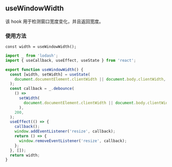 
## useWindowWidth

该 hook 用于检测窗口宽度变化，并且返回宽度。

### 使用方法

```tsx
const width = useWindowWidth();
```

<WidthDemo />

```ts
import _ from 'lodash';
import { useCallback, useEffect, useState } from 'react';

export function useWindowWidth() {
  const [width, setWidth] = useState(
    document.documentElement.clientWidth || document.body.clientWidth,
  );
  const callback = _.debounce(
    () =>
      setWidth(
        document.documentElement.clientWidth || document.body.clientWidth,
      ),
    200,
  );
  useEffect(() => {
    callback();
    window.addEventListener('resize', callback);
    return () => {
      window.removeEventListener('resize', callback);
    };
  }, []);
  return width;
}
```
